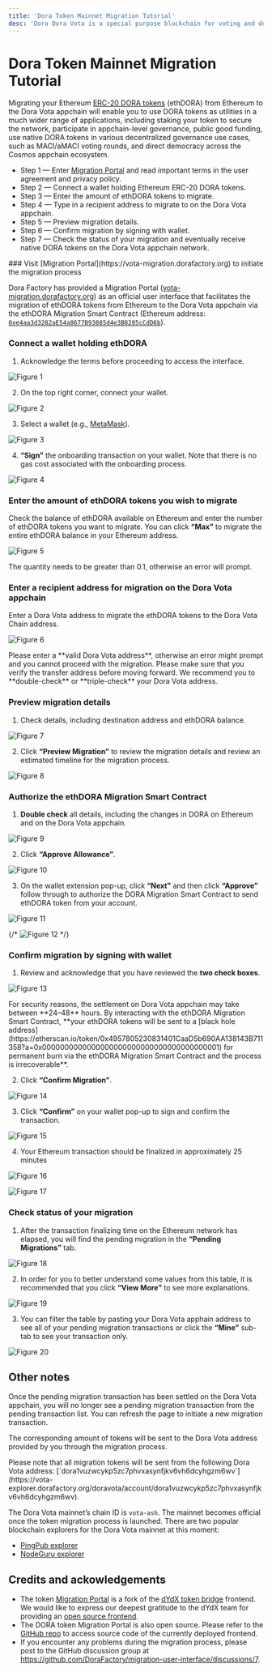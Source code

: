 ```yaml
---
title: 'Dora Token Mainnet Migration Tutorial'
desc: 'Dora Dora Vota is a special purpose blockchain for voting and decentralized community governance.'
---
```



# Dora Token Mainnet Migration Tutorial

Migrating your Ethereum [ERC-20 DORA tokens](https://etherscan.io/token/0x4957805230831401CaaD5b690AA138143B711358) (ethDORA) from Ethereum to the Dora Vota appchain will enable you to use DORA tokens as utilities in a much wider range of applications, including staking your token to secure the network, participate in appchain-level governance, public good funding, use native DORA tokens in various decentralized governance use cases, such as MACI/aMACI voting rounds, and direct democracy across the Cosmos appchain ecosystem.

- Step 1 — Enter [Migration Portal](https://vota-migration.dorafactory.org) and read important terms in the user agreement and privacy policy.
- Step 2 — Connect a wallet holding Ethereum ERC-20 DORA tokens.
- Step 3 — Enter the amount of ethDORA tokens to migrate.
- Step 4 — Type in a recipient address to migrate to on the Dora Vota appchain.
- Step 5 — Preview migration details.
- Step 6 — Confirm migration by signing with wallet.
- Step 7 — Check the status of your migration and eventually receive native DORA tokens on the Dora Vota appchain network.

<Steps>
### Visit [Migration Portal](https://vota-migration.dorafactory.org) to initiate the migration process

Dora Factory has provided a Migration Portal ([vota-migration.dorafactory.org](https://vota-migration.dorafactory.org)) as an official user interface that facilitates the migration of ethDORA tokens from Ethereum to the Dora Vota appchain via the ethDORA Migration Smart Contract (Ethereum address: [`0xe4aa3d3282aE54a8677B93885d4e3B8285cCdD6b`](https://etherscan.io/address/0xe4aa3d3282aE54a8677B93885d4e3B8285cCdD6b)).

### Connect a wallet holding ethDORA

1. Acknowledge the terms before proceeding to access the interface.

![Figure 1](/images/mainnet-migration/fig-1.png)

2. On the top right corner, connect your wallet.

![Figure 2](/images/mainnet-migration/fig-2.png)

3. Select a wallet (e.g., [MetaMask](https://metamask.io/)).

![Figure 3](/images/mainnet-migration/fig-3.png)

4. **“Sign”** the onboarding transaction on your wallet. Note that there is no gas cost associated with the onboarding process.

![Figure 4](/images/mainnet-migration/fig-4.png)

### Enter the amount of ethDORA tokens you wish to migrate

Check the balance of ethDORA available on Ethereum and enter the number of ethDORA tokens you want to migrate. You can click **“Max”** to migrate the entire ethDORA balance in your Ethereum address.

![Figure 5](/images/mainnet-migration/fig-5.png)

<Callout type="warning">
  The quantity needs to be greater than 0.1, otherwise an error will prompt.
</Callout>

### Enter a recipient address for migration on the Dora Vota appchain

Enter a Dora Vota address to migrate the ethDORA tokens to the Dora Vota Chain address.

![Figure 6](/images/mainnet-migration/fig-6.png)

<Callout type="warning">
  Please enter a **valid Dora Vota address**, otherwise an error might prompt
  and you cannot proceed with the migration.
</Callout>

<Callout type="warning">
  Please make sure that you verify the transfer address before moving forward.
  We recommend you to **double-check** or **triple-check** your Dora Vota
  address.
</Callout>

### Preview migration details

1. Check details, including destination address and ethDORA balance.

![Figure 7](/images/mainnet-migration/fig-7.png)

2. Click **“Preview Migration”** to review the migration details and review an estimated timeline for the migration process.

![Figure 8](/images/mainnet-migration/fig-8.png)

### Authorize the ethDORA Migration Smart Contract

1. **Double check** all details, including the changes in DORA on Ethereum and on the Dora Vota appchain.

![Figure 9](/images/mainnet-migration/fig-9.png)

2. Click **“Approve Allowance”**.

![Figure 10](/images/mainnet-migration/fig-10.png)

3. On the wallet extension pop-up, click **“Next”** and then click **“Approve”** follow through to authorize the DORA Migration Smart Contract to send ethDORA token from your account.

![Figure 11](/images/mainnet-migration/fig-11.png)

{/* ![Figure 12](/images/mainnet-migration/fig-12.png) */}

### Confirm migration by signing with wallet

1. Review and acknowledge that you have reviewed the **two check boxes**.

![Figure 13](/images/mainnet-migration/fig-13.png)

<Callout type="info">
  For security reasons, the settlement on Dora Vota appchain may take between
  **24–48** hours.
</Callout>

<Callout type="info">
  By interacting with the ethDORA Migration Smart Contract, **your ethDORA
  tokens will be sent to a [black hole
  address](https://etherscan.io/token/0x4957805230831401CaaD5b690AA138143B711358?a=0x0000000000000000000000000000000000000001)
  for permanent burn via the ethDORA Migration Smart Contract and the process is
  irrecoverable**.
</Callout>

2. Click **“Confirm Migration”**.

![Figure 14](/images/mainnet-migration/fig-14.png)

3. Click **“Confirm”** on your wallet pop-up to sign and confirm the transaction.

![Figure 15](/images/mainnet-migration/fig-15.png)

4. Your Ethereum transaction should be finalized in approximately 25 minutes

![Figure 16](/images/mainnet-migration/fig-16.png)

![Figure 17](/images/mainnet-migration/fig-17.png)

### Check status of your migration

1. After the transaction finalizing time on the Ethereum network has elapsed, you will find the pending migration in the **“Pending Migrations”** tab.

![Figure 18](/images/mainnet-migration/fig-18.png)

2. In order for you to better understand some values from this table, it is recommended that you click **“View More”** to see more explanations.

![Figure 19](/images/mainnet-migration/fig-19.png)

3. You can filter the table by pasting your Dora Vota apphain address to see all of your pending migration transactions or click the **“Mine”** sub-tab to see your transaction only.

![Figure 20](/images/mainnet-migration/fig-20.png)

</Steps>

## Other notes

Once the pending migration transaction has been settled on the Dora Vota appchain, you will no longer see a pending migration transaction from the pending transaction list. You can refresh the page to initiate a new migration transaction.

The corresponding amount of tokens will be sent to the Dora Vota address provided by you through the migration process.

<Callout type="info">
  Please note that all migration tokens will be sent from the following Dora
  Vota address:
  [`dora1vuzwcykp5zc7phvxasynfjkv6vh6dcyhgzm6wv`](https://vota-explorer.dorafactory.org/doravota/account/dora1vuzwcykp5zc7phvxasynfjkv6vh6dcyhgzm6wv).
</Callout>

The Dora Vota mainnet’s chain ID is `vota-ash`. The mainnet becomes official once the token migration process is launched. There are two popular blockchain explorers for the Dora Vota mainnet at this moment:

- [PingPub explorer](https://vota-explorer.dorafactory.org)
- [NodeGuru explorer](https://doravota.explorers.guru)

## Credits and ackowledgements

- The token [Migration Portal](https://vota-migration.dorafactory.org/) is a fork of the [dYdX token bridge](https://bridge.dydx.trade) frontend. We would like to express our deepest gratitude to the dYdX team for providing an [open source frontend](https://github.com/dydxfoundation/bridge-user-interface).
- The DORA token Migration Portal is also open source. Please refer to the [GitHub repo](https://github.com/DoraFactory/migration-user-interface) to access source code of the currently deployed frontend.
- If you encounter any problems during the migration process, please post to the GitHub discussion group at https://github.com/DoraFactory/migration-user-interface/discussions/7.
